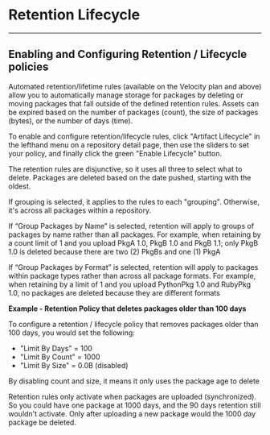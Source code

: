 
# Retention Lifecycle

---
## Enabling and Configuring Retention / Lifecycle policies

Automated retention/lifetime rules (available on the Velocity plan and above) allow you to automatically manage storage for packages by deleting or moving packages that fall outside of the defined retention rules. Assets can be expired based on the number of packages (count), the size of packages (bytes), or the number of days (time).

To enable and configure retention/lifecycle rules, click "Artifact Lifecycle" in the lefthand menu on a repository detail page, then use the sliders to set your policy, and finally click the green "Enable Lifecycle" button. 

<BlockImage src={img5eb0f037d17a90f5bcce678b6eb8a06e3f78eaffcd89d078fab466fead2b7313_Screenshot_2024_10_18_at_22_48_05} alt="Enabling Retention / Lifecycle policy"></BlockImage>

The retention rules are disjunctive, so it uses all three to select what to delete.  Packages are deleted based on the date pushed, starting with the oldest. 

If grouping is selected, it applies to the rules to each "grouping". Otherwise, it's across all packages within a repository.

If “Group Packages by Name” is selected, retention will apply to groups of packages by name rather than all packages. For example, when retaining by a count limit of 1 and you upload PkgA 1.0, PkgB 1.0 and PkgB 1.1; only PkgB 1.0 is deleted because there are two (2) PkgBs and one (1) PkgA

If “Group Packages by Format” is selected, retention will apply to packages within package types rather than across all package formats. For example, when retaining by a limit of 1 and you upload PythonPkg 1.0 and RubyPkg 1.0, no packages are deleted because they are different formats

**Example - Retention Policy that deletes packages older than 100 days** 

To configure a retention / lifecycle policy that removes packages older than 100 days, you would set the following: 

- "Limit By Days" = 100
- "Limit By Count" = 1000 
- "Limit By Size" = 0.0B (disabled)

By disabling count and size, it means it only uses the package age to delete

<BlockImage src={img6653be612eee27401b05591796f082da4afa79901b807c2089df8fd570e5b391_Screenshot_2024_10_18_at_22_48_05} alt="100 day Retention Policy"></BlockImage>

<Note variant="note">
Retention rules only activate when packages are uploaded (synchronized). So you could have one package at 1000 days, and the 90 days retention still wouldn't activate. Only after uploading a new package would the 1000 day package be deleted.
</Note>
